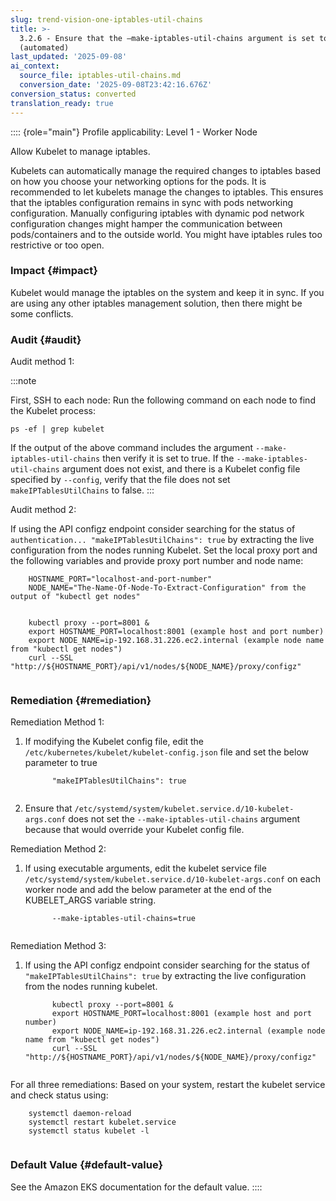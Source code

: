 ```yaml
---
slug: trend-vision-one-iptables-util-chains
title: >-
  3.2.6 - Ensure that the –make-iptables-util-chains argument is set to true
  (automated)
last_updated: '2025-09-08'
ai_context:
  source_file: iptables-util-chains.md
  conversion_date: '2025-09-08T23:42:16.676Z'
conversion_status: converted
translation_ready: true
---
```


:::: {role="main"}
Profile applicability: Level 1 - Worker Node

Allow Kubelet to manage iptables.

Kubelets can automatically manage the required changes to iptables based on how you choose your networking options for the pods. It is recommended to let kubelets manage the changes to iptables. This ensures that the iptables configuration remains in sync with pods networking configuration. Manually configuring iptables with dynamic pod network configuration changes might hamper the communication between pods/containers and to the outside world. You might have iptables rules too restrictive or too open.

### Impact {#impact}

Kubelet would manage the iptables on the system and keep it in sync. If you are using any other iptables management solution, then there might be some conflicts.

### Audit {#audit}

Audit method 1:

:::note

First, SSH to each node: Run the following command on each node to find the Kubelet process:

``` codeblock
ps -ef | grep kubelet
```

If the output of the above command includes the argument `--make-iptables-util-chains` then verify it is set to true. If the `--make-iptables-util-chains` argument does not exist, and there is a Kubelet config file specified by `--config`, verify that the file does not set `makeIPTablesUtilChains` to false.
:::

Audit method 2:

If using the API configz endpoint consider searching for the status of `authentication... "makeIPTablesUtilChains": true` by extracting the live configuration from the nodes running Kubelet. Set the local proxy port and the following variables and provide proxy port number and node name:

``` codeblock
    HOSTNAME_PORT="localhost-and-port-number"
    NODE_NAME="The-Name-Of-Node-To-Extract-Configuration" from the output of "kubectl get nodes"
   
```

``` codeblock
    kubectl proxy --port=8001 &
    export HOSTNAME_PORT=localhost:8001 (example host and port number)
    export NODE_NAME=ip-192.168.31.226.ec2.internal (example node name from "kubectl get nodes")
    curl --SSL "http://${HOSTNAME_PORT}/api/v1/nodes/${NODE_NAME}/proxy/configz"
   
```

### Remediation {#remediation}

Remediation Method 1:

1.  If modifying the Kubelet config file, edit the `/etc/kubernetes/kubelet/kubelet-config.json` file and set the below parameter to true

    ``` codeblock
          "makeIPTablesUtilChains": true
         
    ```

2.  Ensure that `/etc/systemd/system/kubelet.service.d/10-kubelet-args.conf` does not set the `--make-iptables-util-chains` argument because that would override your Kubelet config file.

Remediation Method 2:

1.  If using executable arguments, edit the kubelet service file `/etc/systemd/system/kubelet.service.d/10-kubelet-args.conf` on each worker node and add the below parameter at the end of the KUBELET_ARGS variable string.

    ``` codeblock
          --make-iptables-util-chains=true
         
    ```

Remediation Method 3:

1.  If using the API configz endpoint consider searching for the status of `"makeIPTablesUtilChains": true` by extracting the live configuration from the nodes running kubelet.

    ``` codeblock
          kubectl proxy --port=8001 &
          export HOSTNAME_PORT=localhost:8001 (example host and port number)
          export NODE_NAME=ip-192.168.31.226.ec2.internal (example node name from "kubectl get nodes")
          curl --SSL "http://${HOSTNAME_PORT}/api/v1/nodes/${NODE_NAME}/proxy/configz"
         
    ```

For all three remediations: Based on your system, restart the kubelet service and check status using:

``` codeblock
    systemctl daemon-reload
    systemctl restart kubelet.service
    systemctl status kubelet -l
   
```

### Default Value {#default-value}

See the Amazon EKS documentation for the default value.
::::
